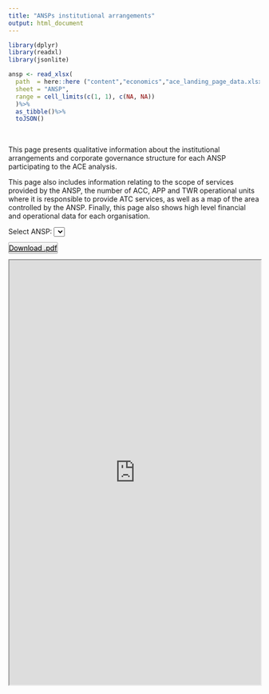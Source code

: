 ```yaml
---
title: "ANSPs institutional arrangements"
output: html_document
---
```


```r
library(dplyr)
library(readxl)
library(jsonlite)

ansp <- read_xlsx(
  path  = here::here ("content","economics","ace_landing_page_data.xlsx"),
  sheet = "ANSP",
  range = cell_limits(c(1, 1), c(NA, NA))
  )%>%
  as_tibble()%>%
  toJSON() 

```



<div class="container-fluid">
<div class="row">
<div class="col-lg-3 pl-0 text-justify">
<br>

This page presents qualitative information about the institutional arrangements and corporate governance structure for each ANSP participating to the ACE analysis.

This page also includes information relating to the scope of services provided by the ANSP, the number of ACC, APP and TWR operational units where it is responsible to provide ATC services, as well as a map of the area controlled by the ANSP. Finally, this page also shows high level financial and operational data for each organisation.


</div><!-- closes col -->
  
<div class="col-lg-9">
<div class="row">
<div class="col-8 float-left" id="ansp_list">
<label class="mb-0" for="ansp">Select ANSP:</label>
<select name="ansp" id="ansp" onchange="changeANSP(this.value)"></select>
</div>

<div class="col-4">
<a id="mydownload" href="https://www.eurocontrol.int/ACE/ANSP-Factsheets/Albcontrol.pdf" role="button" target="_blank"
class="float-right pr-1 pl-1" style="padding-top:2px; padding-bottom:2px; color:black; border-radius:2px; border:1px solid #aaaaaa; background: linear-gradient(to bottom, #fcfcfc, #dddddd)" type="button" download>Download .pdf
</a>
</div>
</div><!-- closes row -->

<div>
<iframe id="MyEmbed_div" src="https://drive.google.com/viewerng/viewer?embedded=true&url=https://www.eurocontrol.int/ACE/ANSP-Factsheets/Albcontrol.pdf" width="100%" height="850pt">
</iframe>
</div>
</div><!-- closes col -->
</div><!-- closes row -->
</div><!-- closes container -->


<script id="json_ansp" type="application/json">`r ansp`</script>

<script type="text/javascript">
var data = document.getElementById("json_ansp").textContent
data = JSON.parse(data);

var myselect = document.getElementById("ansp")
var i = 0;

for (const val of data)
    {
        var option = document.createElement("option");
        option.value = data[i].ANSP_NAME;
        option.text = data[i].ANSP_NAME;
        myselect.appendChild(option);
        myselect.style.border="1px solid #aaaaaa";
        myselect.style.padding="2px";
        myselect.style.borderRadius="2px";
        myselect.style.background="linear-gradient(to bottom, #fcfcfc, #dddddd)";
        <!-- myselect.style.padding-bottom="2px"; -->
        <!-- console.log(data[i].ANSP_NAME); -->
        i = i+1;
    }

  document.getElementById("ansp_list").appendChild(label).appendChild(select);
  

</script>

<script type="text/javascript">

function changeANSP (value) {

		var element1 = document.getElementById("MyEmbed_div");
	  element1.src = 'https://drive.google.com/viewerng/viewer?embedded=true&url=https://www.eurocontrol.int/ACE/ANSP-Factsheets/'+value+'.pdf' ;

		var element2 = document.getElementById("mydownload");
		var myurl = 'https://www.eurocontrol.int/ACE/ANSP-Factsheets/'+value+'.pdf';
	  element2.setAttribute("href", myurl) ;
	  
	  element1.src = 'https://drive.google.com/viewerng/viewer?embedded=true&url=https://www.eurocontrol.int/ACE/ANSP-Factsheets/'+value+'.pdf' ;

}
</script>



